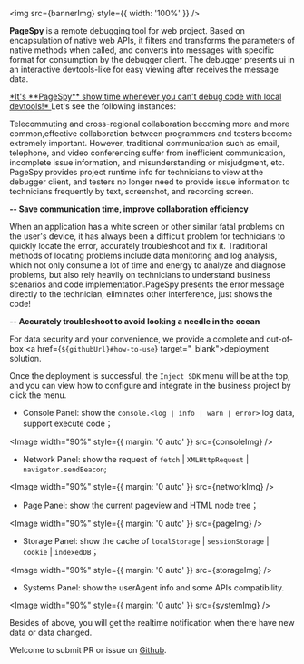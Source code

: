 

<img src={bannerImg} style={{ width: '100%' }} />

<HeaderLink level={2} slug="introduction" children="Introduction" />

<b>PageSpy</b> is a remote debugging tool for web project. Based on encapsulation
of native web APIs, it filters and transforms the parameters of native methods when
called, and converts into messages with specific format for consumption by the debugger
client. The debugger presents ui in an interactive devtools-like for easy viewing
after receives the message data.

<HeaderLink level={2} slug="when-to-use" children="When to use?" />

<u>
  *It's **PageSpy** show time whenever you can't debug code with local
  devtools!*
</u>
Let's see the following instances:

Telecommuting and cross-regional collaboration becoming more and more common,effective collaboration
between programmers and testers become extremely important. However, traditional communication such as
email, telephone, and video conferencing suffer from inefficient communication, incomplete issue information,
and misunderstanding or misjudgment, etc. PageSpy provides project runtime info for technicians to view
at the debugger client, and testers no longer need to provide issue information to technicians frequently
by text, screenshot, and recording screen.

<div style={{ textAlign: 'right', marginBottom: 24 }}>
  <strong>-- Save communication time, improve collaboration efficiency</strong>
</div>

When an application has a white screen or other similar fatal problems on the user's device,
it has always been a difficult problem for technicians to quickly locate the error,
accurately troubleshoot and fix it. Traditional methods of locating problems include
data monitoring and log analysis, which not only consume a lot of time and energy
to analyze and diagnose problems, but also rely heavily on technicians to understand business
scenarios and code implementation.PageSpy presents the error message directly to the technician,
eliminates other interference, just shows the code!

<div style={{ textAlign: 'right', marginBottom: 24 }}>
  <strong>
    -- Accurately troubleshoot to avoid looking a needle in the ocean
  </strong>
</div>

<HeaderLink level={2} slug="how-to-use" children="How to use?" />

For data security and your convenience, we provide a complete and
out-of-box <a href={`${githubUrl}#how-to-use`} target="\_blank">deployment solution</a>.

Once the deployment is successful, the `Inject SDK` menu will be at the top, and you can view how to
configure and integrate in the business project by click the menu.

<HeaderLink level={2} slug="feature-overview" children="Feature overview" />

- Console Panel: show the `console.<log | info | warn | error>` log data, support execute code；

<Image width="90%" style={{ margin: '0 auto' }} src={consoleImg} />

- Network Panel: show the request of `fetch` | `XMLHttpRequest` | `navigator.sendBeacon`;

<Image width="90%" style={{ margin: '0 auto' }} src={networkImg} />

- Page Panel: show the current pageview and HTML node tree；

<Image width="90%" style={{ margin: '0 auto' }} src={pageImg} />

- Storage Panel: show the cache of `localStorage` | `sessionStorage` | `cookie` | `indexedDB`；

<Image width="90%" style={{ margin: '0 auto' }} src={storageImg} />

- Systems Panel: show the userAgent info and some APIs compatibility.

<Image width="90%" style={{ margin: '0 auto' }} src={systemImg} />

Besides of above, you will get the realtime notification when there have new data or data changed.

<p style={{ marginTop: 28 }}>
  Welcome to submit PR or issue on <a href={githubUrl}>Github</a>.
</p>

